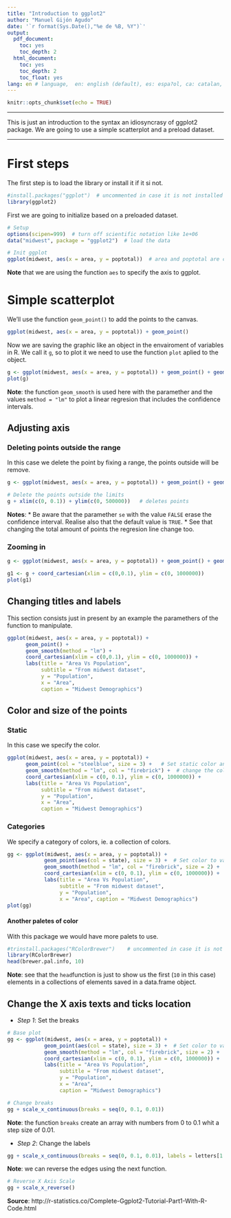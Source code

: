 ```yaml
---
title: "Introduction to ggplot2"
author: "Manuel Gijón Agudo"
date: '`r format(Sys.Date(),"%e de %B, %Y")`'
output:
  pdf_document:
    toc: yes
    toc_depth: 2
  html_document:
    toc: yes
    toc_depth: 2
    toc_float: yes
lang: en # language,  en: english (default), es: espa?ol, ca: catalan, ...
---
```


```r
knitr::opts_chunk$set(echo = TRUE)
```

-----------------------

This is just an introduction to the syntax an idiosyncrasy of ggplot2 package. We are going to use a simple scatterplot and a preload dataset.

-----------------------


# First steps

The first step is to load the library or install it if it si not.

```r
#install.packages("ggplot")  # uncommented in case it is not installed
library(ggplot2)
```

First we are going to initialize based on a preloaded dataset.

```r
# Setup
options(scipen=999)  # turn off scientific notation like 1e+06
data("midwest", package = "ggplot2")  # load the data

# Init ggplot
ggplot(midwest, aes(x = area, y = poptotal))  # area and poptotal are columns in 'midwest'```
```

**Note** that we are using the function ```aes``` to specify the axis to ggplot.

# Simple scatterplot

We'll use the function ```geom_point()``` to add the points to the canvas.

```r
ggplot(midwest, aes(x = area, y = poptotal)) + geom_point()
```

Now we are saving the graphic like an object in the envairoment of variables in R. We call it ```g```, so to plot it we need to use the function ```plot``` aplied to the object.
```r
g <- ggplot(midwest, aes(x = area, y = poptotal)) + geom_point() + geom_smooth(method = "lm")  
plot(g)
```

**Note**: the function ```geom_smooth``` is used here with the paramether and the values ```method = "lm"``` to plot a linear regresion that includes the confidence intervals.


## Adjusting axis

### Deleting points outside the range

In this case we delete the point by fixing a range, the points outside will be remove.
```r
g <- ggplot(midwest, aes(x = area, y = poptotal)) + geom_point() + geom_smooth(method = "lm", se=FALSE)  

# Delete the points outside the limits
g + xlim(c(0, 0.1)) + ylim(c(0, 500000))   # deletes points
```

**Notes**: 
  * Be aware that the paramether ```se``` with the value ```FALSE``` erase the confidence interval. Realise also that the default value is ```TRUE```.
  * See that changing the total amount of points the regresion line change too.

### Zooming in

```r
g <- ggplot(midwest, aes(x = area, y = poptotal)) + geom_point() + geom_smooth(method = "lm")  

g1 <- g + coord_cartesian(xlim = c(0,0.1), ylim = c(0, 1000000))  
plot(g1)
```


## Changing titles and labels

This section consists just in present by an example the paramethers of the function to manipulate.
```r
ggplot(midwest, aes(x = area, y = poptotal)) + 
      geom_point() + 
      geom_smooth(method = "lm") + 
      coord_cartesian(xlim = c(0,0.1), ylim = c(0, 1000000)) + 
      labs(title = "Area Vs Population", 
           subtitle = "From midwest dataset",
           y = "Population", 
           x = "Area",
           caption = "Midwest Demographics")
```

## Color and size of the points

### Static

In this case we specify the color.

```r
ggplot(midwest, aes(x = area, y = poptotal)) + 
      geom_point(col = "steelblue", size = 3) +   # Set static color and size for points
      geom_smooth(method = "lm", col = "firebrick") +  # change the color of line
      coord_cartesian(xlim = c(0, 0.1), ylim = c(0, 1000000)) + 
      labs(title = "Area Vs Population", 
           subtitle = "From midwest dataset", 
           y = "Population", 
           x = "Area", 
           caption = "Midwest Demographics")
```

### Categories

We specify a category of colors, ie. a collection of colors.

```r
gg <- ggplot(midwest, aes(x = area, y = poptotal)) + 
            geom_point(aes(col = state), size = 3) +  # Set color to vary based on state categories.
            geom_smooth(method = "lm", col = "firebrick", size = 2) + 
            coord_cartesian(xlim = c(0, 0.1), ylim = c(0, 1000000)) + 
            labs(title = "Area Vs Population", 
                 subtitle = "From midwest dataset",
                 y = "Population", 
                 x = "Area", caption = "Midwest Demographics")
plot(gg)
```


#### Another paletes of color

With this package we would have more palets to use.

```r
#trinstall.packages("RColorBrewer")    # uncommented in case it is not installed
library(RColorBrewer)
head(brewer.pal.info, 10)  
```

**Note**: see that the ```head```function is just to show us the first (```10``` in this case) elements in a collections of elements saved in a data.frame object.

## Change the X axis texts and ticks location

* *Step 1*: Set the breaks

```r
# Base plot
gg <- ggplot(midwest, aes(x = area, y = poptotal)) + 
            geom_point(aes(col = state), size = 3) +  # Set color to vary based on state categories.
            geom_smooth(method = "lm", col = "firebrick", size = 2) + 
            coord_cartesian(xlim = c(0, 0.1), ylim = c(0, 1000000)) + 
            labs(title = "Area Vs Population",
                 subtitle = "From midwest dataset", 
                 y = "Population", 
                 x = "Area", 
                 caption = "Midwest Demographics")

# Change breaks
gg + scale_x_continuous(breaks = seq(0, 0.1, 0.01))
```

**Note**: the function ```breaks``` create an array with numbers from 0 to 0.1 whit a step size of 0.01.

* *Step 2*: Change the labels
```r
gg + scale_x_continuous(breaks = seq(0, 0.1, 0.01), labels = letters[1:11])
```


**Note**: we can reverse the edges using the next function.

```r
# Reverse X Axis Scale
gg + scale_x_reverse()
```








**Source**: http://r-statistics.co/Complete-Ggplot2-Tutorial-Part1-With-R-Code.html



